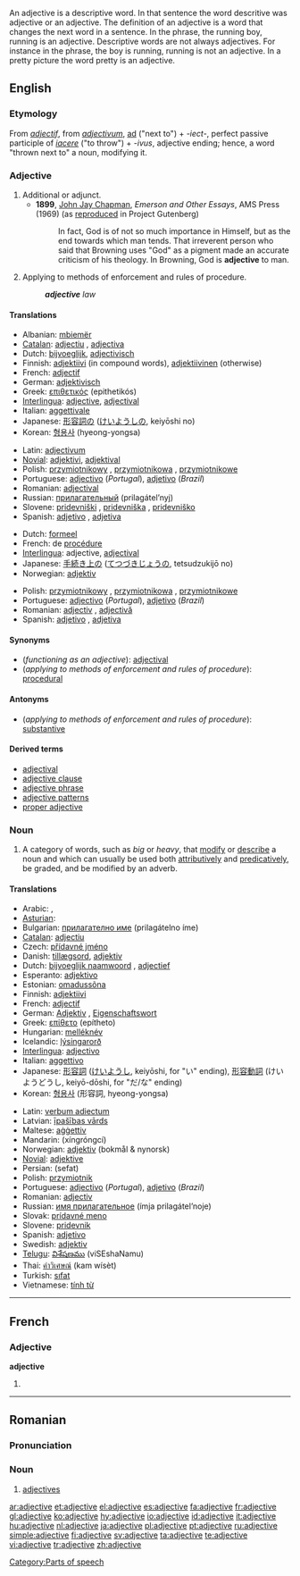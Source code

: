 An adjective is a descriptive word.  In that sentence the word descritive was adjective or an adjective. The definition of an adjective is a word that changes the next word in a sentence. In the phrase, the running boy, running is an adjective. Descriptive words are not always adjectives. For instance in the phrase, the boy is running, running is not an adjective. In a pretty picture the word pretty is an adjective.

==English==

===Etymology===
From {{OF.}} ''[[adjectif]]'', from {{L.}} ''[[adjectivum]]'', [[ad#Latin|ad]] ("next to") + ''-iect-'', perfect passive participle of ''[[iacere]]'' ("to throw") + ''-ivus'', adjective ending; hence, a word "thrown next to" a noun, modifying it.

===Adjective===
{{en-adj|-|-}}

# Additional or adjunct.
#*'''1899''', [[w:John Jay Chapman|John Jay Chapman]], ''Emerson and Other Essays'', AMS Press (1969) (as [http://www.gutenberg.org/etext/13088 reproduced] in Project Gutenberg)
#*: In fact, God is of not so much importance in Himself, but as the end towards which man tends. That irreverent person who said that Browning uses "God" as a pigment made an accurate criticism of his theology. In Browning, God is '''adjective''' to man.
# {{law}} Applying to methods of enforcement and rules of procedure.
#:'''''adjective''' law''

====Translations====
{{trans-top|functioning as an adjective}}
*Albanian: [[mbiemër]]
*[[Catalan]]: [[adjectiu]] {{m}}, [[adjectiva]] {{f}}
*Dutch: [[bijvoeglijk]], [[adjectivisch]]
*Finnish: [[adjektiivi]] (in compound words), [[adjektiivinen]] (otherwise)
*French: [[adjectif]]
*German: [[adjektivisch]]
*Greek: [[επιθετικός]] (epithetikós)
*[[Interlingua]]: [[adjective#Interlingua|adjective]], [[adjectival]]
*Italian: [[aggettivale]]
*Japanese: [[形容詞]]の ([[けいようし]]の, keiyōshi no)
*Korean: [[형용사]] (hyeong-yongsa)
{{trans-mid}}
*Latin: [[adjectivum]]
*[[Novial]]: [[adjektivi]], [[adjektival]]
*Polish: [[przymiotnikowy]] {{m}}, [[przymiotnikowa]] {{f}}, [[przymiotnikowe]] {{n}}
*Portuguese: [[adjectivo]] (''Portugal''), [[adjetivo]] (''Brazil'')
*Romanian: [[adjectival]]
*Russian: [[прилaгaтeльный]] (prilagátel’nyj)
*Slovene: [[pridevniški]] {{m}}, [[pridevniška]] {{f}}, [[pridevniško]] {{n}}
*Spanish: [[adjetivo]] {{m}}, [[adjetiva]] {{f}}
{{trans-bottom}}

{{trans-top|methods of enforcement and rules of procedure}}
*Dutch: [[formeel]]
*French: de [[procédure]]
*[[Interlingua]]: adjective, [[adjectival]]
*Japanese: [[手続き上]]の ([[てつづきじょう]]の, tetsudzukijō no)
*Norwegian: [[adjektiv]]
{{trans-mid}}
*Polish: [[przymiotnikowy]] {{m}}, [[przymiotnikowa]] {{f}}, [[przymiotnikowe]] {{n}}
*Portuguese: [[adjectivo]] (''Portugal''), [[adjetivo]] (''Brazil'')
*Romanian: [[adjectiv]] {{m}}, [[adjectivă]] {{f}}
*Spanish: [[adjetivo]] {{m}}, [[adjetiva]] {{f}}
{{trans-bottom}}

====Synonyms====
*(''functioning as an adjective''): [[adjectival]]
*(''applying to methods of enforcement and rules of procedure''): [[procedural]]

====Antonyms====
*(''applying to methods of enforcement and rules of procedure''): [[substantive]]

====Derived terms====
*[[adjectival]]
*[[adjective clause]]
*[[adjective phrase]]
*[[adjective patterns]]
*[[proper adjective]]

===Noun===
{{wikipedia}}
{{en-noun}}

# {{grammar}} A category of words, such as ''big'' or ''heavy'', that [[modify]] or [[describe]] a noun and which can usually be used both [[attributively]] and [[predicatively]], be graded, and be modified by an adverb.

====Translations====
{{top}}
*Arabic: {{ARchar|[[نعت]]}} {{IPAchar|(naʕt)}} {{m}}, {{ARchar|[[صفة]]}} {{IPAchar|(ʂífa)}} {{f}}
*[[Asturian]]: {{t+|ast|axetivu|m}}
*Bulgarian: [[прилагателно име]] (prilagátelno íme) {{n}}
*[[Catalan]]: [[adjectiu]] {{m}}
*Czech: [[přídavné jméno]] {{n}}
*Danish: [[tillægsord]], [[adjektiv]]
*Dutch: [[bijvoeglijk naamwoord]] {{n}}, [[adjectief]] {{n}}
*Esperanto: [[adjektivo]]
*Estonian: [[omadussõna]]
*Finnish: [[adjektiivi]]
*French: [[adjectif]] {{m}}
*German: [[Adjektiv]] {{n}}, [[Eigenschaftswort]] {{n}}
*Greek: [[επίθετο]] (epítheto) {{n}}
*Hungarian: [[melléknév]]
*Icelandic: [[lýsingarorð]] {{n}}
*[[Interlingua]]: [[adjectivo]]
*Italian: [[aggettivo]] {{m}}
*Japanese: [[形容詞]] ([[けいようし]], keiyōshi, for "い" ending), [[形容動詞]] (けいようどうし, keiyō-dōshi, for "だ/な" ending)
*Korean: [[형용사]] (形容詞, hyeong-yongsa)
{{mid}}
*Latin: [[verbum adiectum]] {{n}}
*Latvian: [[īpašības vārds]] {{m}}
*Maltese: [[aġġettiv]]
*Mandarin: {{zh-ts|[[形容詞]]|[[形容词]]}} (xíngróngcí)
*Norwegian: [[adjektiv]] (bokmål & nynorsk)
*[[Novial]]: [[adjektive]]
*Persian: {{FAchar|[[صفت]]}} (sefat)
*Polish: [[przymiotnik]] {{m}}
*Portuguese: [[adjectivo]] (''Portugal''), [[adjetivo]] (''Brazil'')
*Romanian: [[adjectiv]] {{n}}
*Russian: [[имя прилaгaтeльнoe]] (ímja prilagátel’noje) {{n}}
*Slovak: [[prídavné meno]] {{n}}
*Slovene: [[pridevnik]] {{m}}
*Spanish: [[adjetivo]] {{m}}
*Swedish: [[adjektiv]] {{n}}
*[[Telugu]]: [[విశేషణము]] (viSEshaNamu)
*Thai: [[คำวิเศษณ์]] (kam wísèt)
*Turkish: [[sıfat]]
*Vietnamese: [[tính từ]]
{{bottom}}

[[Category:Parts of speech]]

----

==French==

===Adjective===
'''adjective'''

# {{feminine of|adjectif|lang=French}}

----

==Romanian==

===Pronunciation===
{{IPA|/ad.ʒek'ti.ve/}}

===Noun===
{{ro-pl|adjectiv|gend=n}}

# [[adjectives]]

[[ar:adjective]]
[[et:adjective]]
[[el:adjective]]
[[es:adjective]]
[[fa:adjective]]
[[fr:adjective]]
[[gl:adjective]]
[[ko:adjective]]
[[hy:adjective]]
[[io:adjective]]
[[id:adjective]]
[[it:adjective]]
[[hu:adjective]]
[[nl:adjective]]
[[ja:adjective]]
[[pl:adjective]]
[[pt:adjective]]
[[ru:adjective]]
[[simple:adjective]]
[[fi:adjective]]
[[sv:adjective]]
[[ta:adjective]]
[[te:adjective]]
[[vi:adjective]]
[[tr:adjective]]
[[zh:adjective]]
